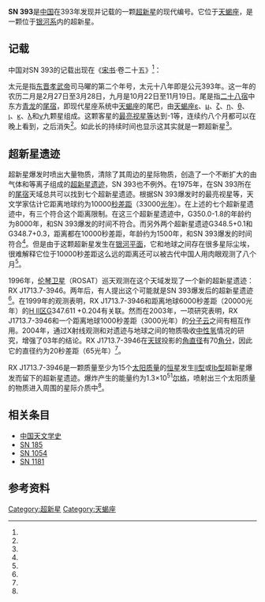{{Supernova
| name = SN 393
| image = [[File:Scorpius_constellation_map.png|250px]]
|caption= SN 393出现在现代星座中[[天蝎座|天蝎座]]的尾巴区域
| epoch = [[J2000.0|J2000.0]]
| type = [[II型超新星|II型]]/[[Ib和Ic超新星|Ib型]]<ref name=aaa511/> 
| SNRtype = 壳层型
| host = [[银河系|银河系]] 
| constellation = [[天蝎座|天蝎座]]
| ra = {{RA|17|14}}<ref name=SIMBAD/>
| dec = {{DEC|−39.8}}<ref name=SIMBAD/>
| gal = G347.4−00.6°<ref name=SIMBAD/>
| discovery = 393年<ref name=aass305_3_207/>
| iauc = 
| mag_v = −1<ref name=obs95_190/>
| distance ={{Convert|1|kpc|kly|abbr=on|lk=on|sigfig=1}}<ref name=aaa505_1_157/>
| progenitor = 
| progenitor_type =
| b-v = 
| notes = 
}}
'''SN 393'''是[[中国|中国]]在393年发现并记载的一颗[[超新星|超新星]]的现代编号。它位于[[天蝎座|天蝎座]]，是一颗位于[[银河系|银河系]]内的超新星。

==记载==
中国对SN 393的记载出现在《[[宋书|宋书]]·卷二十五》<ref name=aass305_3_207/>：

{{quote|[[太元_(东晋)|太元]]十八年春二月客星在[[尾宿|尾]]中，至九月乃灭。}}

太元是指[[东晋|东晋]][[晋孝武帝|孝武帝]]司马曜的第二个年号，太元十八年即是公元393年。这一年的农历二月是2月27日至3月28日，九月是10月22日至11月19日。尾是指[[二十八宿|二十八宿]]中东方[[青龙|青龙]]的[[尾宿|尾宿]]，即现代星座系统中[[天蝎座|天蝎座]]的尾巴，由[[天蝎座ε|天蝎座ε]]、[[天蝎座μ|μ]]、[[天蝎座ζ|ζ]]、[[天蝎座η|η]]、[[天蝎座θ|θ]]、[[天蝎座ι|ι]]、[[天蝎座κ|κ]]、[[天蝎座λ|λ]]和[[天蝎座ν|ν]]九颗星组成。这颗客星的[[视星等|最亮视星等]]达到-1等，连续约八个月都可以在晚上看到，之后消失<ref name=obs95_190/>。如此长的持续时间也显示这其实就是一颗超新星<ref name=qjras17_290/>。

==超新星遗迹==
超新星爆发时喷出大量物质，清除了其周边的星际物质，创造了一个不断扩大的由气体和等离子组成的[[超新星遗迹|超新星遗迹]]，SN 393也不例外。在1975年，在SN 393所在的[[尾宿|尾宿]]天域总共可以找到七个超新星遗迹。根据SN 393爆发时的最亮视星等，天文学家估计它距离地球约为10000[[秒差距|秒差距]]（33000[[光年|光年]]）。在上述的七个超新星遗迹中，有三个符合这个距离限制。在这三个超新星遗迹中，G350.0-1.8的年龄约为8000年，和SN 393爆发的时间不符合。而另外两个超新星遗迹G348.5+0.1和G348.7+0.3，距离都在10000秒差距，年龄约为1500年，和SN 393爆发的时间符合<ref name=obs95_190/>。但是由于这颗超新星发生在[[银河平面|银河平面]]，它和地球之间存在很多星际尘埃，很难解释它位于10000秒差距这么远的距离还可以被古代中国人用肉眼观测了八个月<ref name=aass305_3_207/>。

1996年，[[伦琴卫星|伦琴卫星]]（ROSAT）巡天观测在这个天域发现了一个新的超新星遗迹：RX J1713.7-3946。两年后，有人提出这个可能就是SN 393爆发后的超新星遗迹<ref name=wang_qu_chen1998/>。在1999年的观测表明，RX J1713.7-3946和距离地球6000秒差距（20000光年）的[[电离氢区|H II区]]G347.611 +0.204有关联。然而在2003年，一项研究表明，RX J1713.7-3946和一个距离地球1000秒差距（3000光年）的[[分子云|分子云]]之间有相互作用。2004年，通过X射线观测和对遗迹与地球之间的物质吸收[[中性氢|中性氢]]情况的研究，增强了03年的结论。RX J1713.7-3946在[[天球|天球]]投影的[[角直径|角直径]]有70[[角分|角分]]，因此它的直径约为20秒差距（65光年）<ref name=aaa505_1_157/>。

RX J1713.7-3946是一颗质量至少为15个[[太阳质量|太阳质量]]的[[恒星|恒星]]发生[[II型超新星|II型]]或[[Ib和Ic超新星|Ib型]]超新星爆发而留下的超新星遗迹。爆炸产生的能量约为1.3×10<sup>51</sup>[[尔格|尔格]]，喷射出三个太阳质量的物质进入周围的星际介质中<ref name=aaa511/>。

==相关条目==
* [[中国天文学史|中国天文学史]]
* [[SN_185|SN 185]]
* [[SN_1054|SN 1054]]
* [[SN_1181|SN 1181]]

==参考资料==
{{reflist|refs=

<ref name=SIMBAD>{{cite web | title=SN 393 -- SuperNova | work=SIMBAD | publisher=Centre de Données astronomiques de Strasbourg | url=http://simbad.u-strasbg.fr/simbad/sim-id?Ident=SN%20393 | accessdate=2011-07-16 | archive-date=2017-03-23 | archive-url=https://web.archive.org/web/20170323053107/http://simbad.u-strasbg.fr/simbad/sim-id?Ident=SN | dead-url=no }}</ref>

<ref name=aass305_3_207>{{cite journal | last1=Wang  | first1=Zhen-Ru| title=The impact of historical Chinese astronomical records | journal=Astrophysics and Space Science | volume=305 | issue=3 | pages=207–210 | doi=10.1007/s10509-006-9187-8 | url=http://books.google.com/books?id=YbB8RBAbomYC&oi=fnd&pg=PA97 |bibcode = 2006Ap&SS.305..207W }}</ref>

<ref name=obs95_190>{{cite journal | last1=Clark | first1=D. H. | last2=Stephenson | first2=F. R. | title=The remnants of the supernovae of AD 185 and AD 393 | journal=The Observatory | volume=95 | pages=190–195 | bibcode=1975Obs....95..190C |date=October 1975}}</ref>

<ref name=qjras17_290>{{cite journal | last1=Clark | first1=D. H. | last3=Stephenson | first3=F. R. | title=Which historical new stars were supernovae | journal=Quarterly Journal of the Royal Astronomical Society | volume=17 | pages=290–302 | bibcode=1976QJRAS..17..290C |date=September 1976}}</ref>

<ref name=wang_qu_chen1998>{{cite conference | last1=Wang | first1=Z.-R. | last2=Qu | first2=Q. Y. | last3=Chen | first3=Y. | title=The AD 393 Guest Star ; the SNR RX 51713.7-3946 | booktitle=The Hot Universe. Proceedings of IAU Symposium #188 | editors=Katsuji Koyama, Shunji Kitamoto, Masayuki Itoh | publisher=Dordrecht: Kluwer Academic | year=1998 | page=262 | bibcode=1998IAUS..188..262W }}</ref>

<ref name=aaa505_1_157>{{cite journal |display-authors=1 | last1=Acero | first1=F. | last2=Ballet | first2=J. | last3=Decourchelle | first3=A. | last4=Lemoine-Goumard | first4=M. | last5=Ortega | first5=M. | last6=Giacani | first6=E. | last7=Dubner | first7=G. | last8=Cassam-Chenaï | first8=G. | title=A joint spectro-imaging analysis of the XMM-Newton and HESS observations of the supernova remnant RX J1713.7-3946 | journal=Astronomy and Astrophysics | volume=505 | issue=1 | pages=157–167 | doi=10.1051/0004-6361/200811556 | bibcode=2009A&A...505..157A |date=October 2009}}</ref>

<ref name=aaa511>{{cite journal | last1=Berezhko | first1=E. G. | last2=Völk | first2=H. J. | title=Nonthermal and thermal emission from the supernova remnant RX J1713.7-3946 | journal=Astronomy and Astrophysics | volume=511 | doi=10.1051/0004-6361/200913312 | bibcode=2010A&A...511A..34B | arxiv=0910.2094 |date=February 2010}}</ref>

}}

[[Category:超新星|Category:超新星]]
[[Category:天蝎座|Category:天蝎座]]